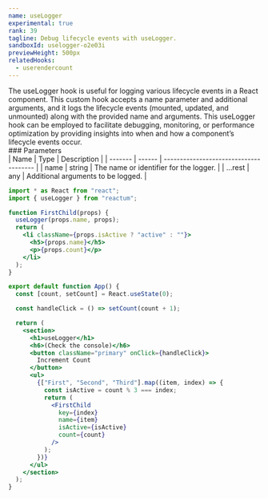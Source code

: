 ```yaml
---
name: useLogger
experimental: true
rank: 39
tagline: Debug lifecycle events with useLogger.
sandboxId: uselogger-o2e03i
previewHeight: 500px
relatedHooks:
  - userendercount
---
```



<HookDescription name={frontmatter.name}>
  The useLogger hook is useful for logging various lifecycle events in a React
  component. This custom hook accepts a name parameter and additional arguments,
  and it logs the lifecycle events (mounted, updated, and unmounted) along with
  the provided name and arguments. This useLogger hook can be employed to
  facilitate debugging, monitoring, or performance optimization by providing
  insights into when and how a component’s lifecycle events occur.
</HookDescription>

<div class="reference">
  ### Parameters

  <div class="table-container">
  | Name    | Type   | Description                            |
  | ------- | ------ | -------------------------------------- |
  | name    | string | The name or identifier for the logger. |
  | ...rest | any    | Additional arguments to be logged.     |
  </div>
</div>

<CodePreview
  sandboxId={frontmatter.sandboxId}
  previewHeight={frontmatter.previewHeight}
/>

<StaticCodeContainer>

```jsx
import * as React from "react";
import { useLogger } from "reactum";

function FirstChild(props) {
  useLogger(props.name, props);
  return (
    <li className={props.isActive ? "active" : ""}>
      <h5>{props.name}</h5>
      <p>{props.count}</p>
    </li>
  );
}

export default function App() {
  const [count, setCount] = React.useState(0);

  const handleClick = () => setCount(count + 1);

  return (
    <section>
      <h1>useLogger</h1>
      <h6>(Check the console)</h6>
      <button className="primary" onClick={handleClick}>
        Increment Count
      </button>
      <ul>
        {["First", "Second", "Third"].map((item, index) => {
          const isActive = count % 3 === index;
          return (
            <FirstChild
              key={index}
              name={item}
              isActive={isActive}
              count={count}
            />
          );
        })}
      </ul>
    </section>
  );
}
```

</StaticCodeContainer>
